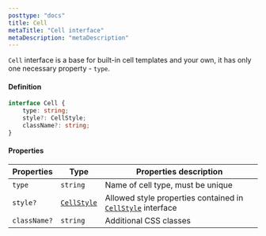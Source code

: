 ```yaml
---
posttype: "docs"
title: Cell
metaTitle: "Cell interface"
metaDescription: "metaDescription"
---
```


`Cell` interface is a base for built-in cell templates and your own, it has only one necessary property - `type`.

#### Definition

```ts
interface Cell {
    type: string;
    style?: CellStyle;
    className?: string;
}
```

#### Properties

| Properties     | Type                                                         | Properties description |
| -----------    | ---------                                                    | ---------- |
| `type`         | `string`                                                     | Name of cell type, must be unique |
| `style?`       | [`CellStyle`](/docs/3.0/7-api/0-interfaces/7-cell-style/)    | Allowed style properties contained in [`CellStyle`](/docs/3.0/7-api/0-interfaces/7-cell-style/) interface |
| `className?`   | `string`                                                     | Additional CSS classes |
